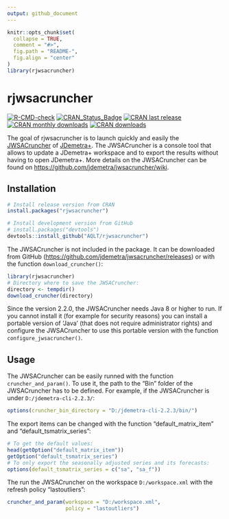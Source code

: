 ```yaml
---
output: github_document
---
```


<!-- README.md is generated from README.Rmd. Please edit that file -->

```r
knitr::opts_chunk$set(
  collapse = TRUE,
  comment = "#>",
  fig.path = "README-",
  fig.align = "center"
)
library(rjwsacruncher)
```

# rjwsacruncher

[![R-CMD-check](https://github.com/AQLT/rjwsacruncher/workflows/R-CMD-check/badge.svg)](https://github.com/AQLT/rjwsacruncher/actions)
[![CRAN_Status_Badge](https://www.r-pkg.org/badges/version/rjwsacruncher)](https://cran.r-project.org/package=rjwsacruncher)
[![CRAN last release](https://www.r-pkg.org/badges/last-release/rjwsacruncher)](https://cran.r-project.org/package=rjwsacruncher)
[![CRAN monthly downloads](https://cranlogs.r-pkg.org/badges/rjwsacruncher?color=lightgrey)](https://cran.r-project.org/package=rjwsacruncher)
[![CRAN downloads](https://cranlogs.r-pkg.org/badges/grand-total/rjwsacruncher?color=lightgrey)](https://cran.r-project.org/package=rjwsacruncher)


The goal of rjwsacruncher is to launch quickly and easily the [JWSACruncher](https://github.com/jdemetra/jwsacruncher) of [JDemetra+](https://github.com/jdemetra/jdemetra-app). The JWSACruncher is a console tool that allows to update a JDemetra+ workspace and to export the results without having to open JDemetra+. More details on the JWSACruncher can be found on <https://github.com/jdemetra/jwsacruncher/wiki>.

## Installation

```r
# Install release version from CRAN
install.packages("rjwsacruncher")

# Install development version from GitHub
# install.packages("devtools")
devtools::install_github("AQLT/rjwsacruncher")
```

The JWSACruncher is not included in the package. It can be downloaded from GitHub (<https://github.com/jdemetra/jwsacruncher/releases>) or with the function `download_cruncher()`:

```r
library(rjwsacruncher)
# Directory where to save the JWSACruncher:
directory <- tempdir()
download_cruncher(directory)
```

Since the version 2.2.0, the JWSACruncher needs Java 8 or higher to run. If you cannot install it (for example for security reasons) you can install a portable version of 'Java' (that does not require administrator rights) and configure the JWSACruncher to use this portable version with the function `configure_jwsacruncher()`.

## Usage

The JWSACruncher can be easily runned with the function `cruncher_and_param()`. To use it, the path to the "Bin" folder of the JWSACruncher has to be defined. For example, if the JWSACruncher is under `D:/jdemetra-cli-2.2.3/`:
```r
options(cruncher_bin_directory = "D:/jdemetra-cli-2.2.3/bin/")
```
The export items can be changed with the function "default_matrix_item" and "default_tsmatrix_series":
```r
# To get the default values:
head(getOption("default_matrix_item"))
getOption("default_tsmatrix_series")
# To only export the seasonally adjusted series and its forecasts:
options(default_tsmatrix_series = c("sa", "sa_f"))
```
The run the JWSACruncher on the workspace `D:/workspace.xml` with the refresh policy "lastoutliers":
```r
cruncher_and_param(workspace = "D:/workspace.xml",
                   policy = "lastoutliers")
```
